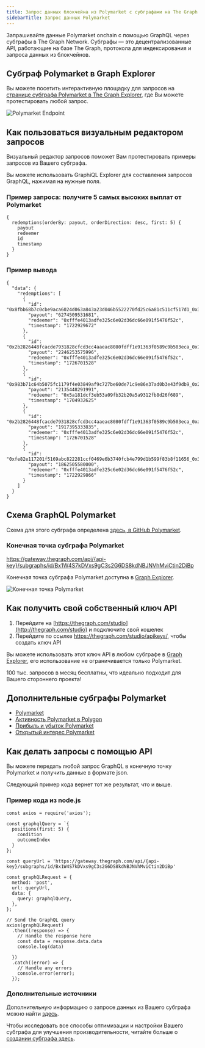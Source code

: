 ```yaml
---
title: Запрос данных блокчейна из Polymarket с субграфами на The Graph
sidebarTitle: Запрос данных Polymarket
---
```


Запрашивайте данные Polymarket onchain с помощью GraphQL через субграфы в The Graph Network. Субграфы — это децентрализованные API, работающие на базе The Graph, протокола для индексирования и запроса данных из блокчейнов.

## Субграф Polymarket в Graph Explorer

Вы можете посетить интерактивную площадку для запросов на [странице субграфа Polymarket в The Graph Explorer](https://thegraph.com/explorer/subgraphs/Bx1W4S7kDVxs9gC3s2G6DS8kdNBJNVhMviCtin2DiBp?view=Query&chain=arbitrum-one), где Вы можете протестировать любой запрос.

![Polymarket Endpoint](/img/Polymarket-playground.png)

## Как пользоваться визуальным редактором запросов

Визуальный редактор запросов поможет Вам протестировать примеры запросов из Вашего субграфа.

Вы можете использовать GraphiQL Explorer для составления запросов GraphQL, нажимая на нужные поля.

### Пример запроса: получите 5 самых высоких выплат от Polymarket

```
{
  redemptions(orderBy: payout, orderDirection: desc, first: 5) {
    payout
    redeemer
    id
    timestamp
  }
}
```

### Пример вывода

```
{
  "data": {
    "redemptions": [
      {
        "id": "0x8fbb68b7c0cbe9aca6024d063a843a23d046b5522270fd25c6a81c511cf517d1_0x3b",
        "payout": "6274509531681",
        "redeemer": "0xfffe4013adfe325c6e02d36dc66e091f5476f52c",
        "timestamp": "1722929672"
      },
      {
        "id": "0x2b2826448fcacde7931828cfcd3cc4aaeac8080fdff1e91363f0589c9b503eca_0x7",
        "payout": "2246253575996",
        "redeemer": "0xfffe4013adfe325c6e02d36dc66e091f5476f52c",
        "timestamp": "1726701528"
      },
      {
        "id": "0x983b71c64b5075fc1179f4e03849af9c727be60de71c9e86e37ad0b3e43f9db9_0x26",
        "payout": "2135448291991",
        "redeemer": "0x5a181dcf3eb53a09fb32b20a5a9312fb8d26f689",
        "timestamp": "1704932625"
      },
      {
        "id": "0x2b2826448fcacde7931828cfcd3cc4aaeac8080fdff1e91363f0589c9b503eca_0xa",
        "payout": "1917395333835",
        "redeemer": "0xfffe4013adfe325c6e02d36dc66e091f5476f52c",
        "timestamp": "1726701528"
      },
      {
        "id": "0xfe82e117201f5169abc822281ccf0469e6b3740fcb4e799d1b599f83b8f11656_0x30",
        "payout": "1862505580000",
        "redeemer": "0xfffe4013adfe325c6e02d36dc66e091f5476f52c",
        "timestamp": "1722929866"
      }
    ]
  }
}
```

## Схема GraphQL Polymarket

Схема для этого субграфа определена [здесь, в GitHub Polymarket](https://github.com/Polymarket/polymarket-subgraph/blob/main/polymarket-subgraph/schema.graphql).

### Конечная точка субграфа Polymarket

https://gateway.thegraph.com/api/{api-key}/subgraphs/id/Bx1W4S7kDVxs9gC3s2G6DS8kdNBJNVhMviCtin2DiBp

Конечная точка субграфа Polymarket доступна в [Graph Explorer](https://thegraph.com/explorer).

![Конечная точка Polymarket](/img/Polymarket-endpoint.png)

## Как получить свой собственный ключ API

1. Перейдите на [https://thegraph.com/studio](http://thegraph.com/studio) и подключите свой кошелек
2. Перейдите по ссылке https://thegraph.com/studio/apikeys/, чтобы создать ключ API

Вы можете использовать этот ключ API в любом субграфе в [Graph Explorer](https://thegraph.com/explorer), его использование не ограничивается только Polymarket.

100 тыс. запросов в месяц бесплатны, что идеально подходит для Вашего стороннего проекта!

## Дополнительные субграфы Polymarket

- [Polymarket](https://thegraph.com/explorer/subgraphs/81Dm16JjuFSrqz813HysXoUPvzTwE7fsfPk2RTf66nyC?view=Query&chain=arbitrum-one)
- [Активность Polymarket в Polygon](https://thegraph.com/explorer/subgraphs/Bx1W4S7kDVxs9gC3s2G6DS8kdNBJNVhMviCtin2DiBp?view=Query&chain=arbitrum-one)
- [Прибыль и убыток Polymarket](https://thegraph.com/explorer/subgraphs/6c58N5U4MtQE2Y8njfVrrAfRykzfqajMGeTMEvMmskVz?view=Query&chain=arbitrum-one)
- [Открытый интерес Polymarket](https://thegraph.com/explorer/subgraphs/ELaW6RtkbmYNmMMU6hEPsghG9Ko3EXSmiRkH855M4qfF?view=Query&chain=arbitrum-one)

## Как делать запросы с помощью API

Вы можете передать любой запрос GraphQL в конечную точку Polymarket и получить данные в формате json.

Следующий пример кода вернет тот же результат, что и выше.

### Пример кода из node.js

```
const axios = require('axios');

const graphqlQuery = `{
  positions(first: 5) {
    condition
    outcomeIndex
  }
};

const queryUrl = 'https://gateway.thegraph.com/api/{api-key}/subgraphs/id/Bx1W4S7kDVxs9gC3s2G6DS8kdNBJNVhMviCtin2DiBp'

const graphQLRequest = {
  method: 'post',
  url: queryUrl,
  data: {
    query: graphqlQuery,
  },
};

// Send the GraphQL query
axios(graphQLRequest)
  .then((response) => {
    // Handle the response here
    const data = response.data.data
    console.log(data)

  })
  .catch((error) => {
    // Handle any errors
    console.error(error);
  });
```

### Дополнительные источники

Дополнительную информацию о запросе данных из Вашего субграфа можно найти [здесь](/subgraphs/querying/introduction/).

Чтобы исследовать все способы оптимизации и настройки Вашего субграфа для улучшения производительности, читайте больше о [создании субграфа здесь](/developing/creating-a-subgraph/).
